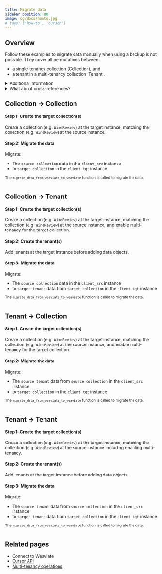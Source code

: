```yaml
---
title: Migrate data
sidebar_position: 80
image: og/docs/howto.jpg
# tags: ['how-to', 'cursor']
---
```





## Overview

Follow these examples to migrate data manually when using a backup is not possible. They cover all permutations between:

- a single-tenancy collection (Collection), and
- a tenant in a multi-tenancy collection (Tenant).

<details>
  <summary>Additional information</summary>

  The examples use two different Weaviate instances, exposed through different ports. The same process can be used for two different instances as well.

  Cross-references in Weaviate are properties. As such, you can retrieve cross-reference in one of two ways:
  1. [Retrieve the object](../api/rest/objects.md#get-a-data-object) that it belongs to.
  1. [Retrieve the cross-reference](../search/basics.md#retrieve-cross-referenced-properties) as a part of a query.

</details>

<details>
  <summary>What about cross-references?</summary>

These scripts should migrate cross-references as well.
<br/>

Cross-references are properties. As such, these cursor-based exports will include them.
During restoration, restore the cross-referenced (i.e. "to") object first, then the object that contains the cross-reference (i.e. "from" object).

</details>

## Collection → Collection

#### Step 1: Create the target collection(s)

Create a collection (e.g. `WineReview`) at the target instance, matching the collection (e.g. `WineReview`) at the source instance.

<Tabs groupId="languages">
  <TabItem value="py" label="Python (v4)">
    <FilteredTextBlock
      text={PyCode}
      startMarker="# START CreateCollectionCollectionToCollection"
      endMarker="# END CreateCollectionCollectionToCollection"
      language="py"
    />
  </TabItem>
  <TabItem value="py3" label="Python (v3)">
    <FilteredTextBlock
      text={PyCodeV3}
      startMarker="# START CreateCollectionCollectionToCollection"
      endMarker="# END CreateCollectionCollectionToCollection"
      language="py"
    />
  </TabItem>
</Tabs>

#### Step 2: Migrate the data

Migrate:
- The `source collection` data in the `client_src` instance
- to `target collection` in the `client_tgt` instance

<Tabs groupId="languages">
  <TabItem value="py" label="Python (v4)">
    <FilteredTextBlock
      text={PyCode}
      startMarker="# START CollectionToCollection"
      endMarker="# END CollectionToCollection"
      language="py"
    />
  </TabItem>
  <TabItem value="py3" label="Python (v3)">
    <p><small>
        The <code>migrate_data_from_weaviate_to_weaviate</code> function is called to migrate the data.
        <br/><br/>
    </small></p>
    <FilteredTextBlock
      text={PyCodeV3}
      startMarker="# START CollectionToCollection"
      endMarker="# END CollectionToCollection"
      language="py"
    />
  </TabItem>
</Tabs>

## Collection → Tenant

#### Step 1: Create the target collection(s)

Create a collection (e.g. `WineReview`) at the target instance, matching the collection (e.g. `WineReview`) at the source instance, and enable multi-tenancy for the target collection.

<Tabs groupId="languages">
  <TabItem value="py" label="Python (v4)">
    <FilteredTextBlock
      text={PyCode}
      startMarker="# START CreateCollectionCollectionToTenant"
      endMarker="# END CreateCollectionCollectionToTenant"
      language="py"
    />
  </TabItem>
  <TabItem value="py3" label="Python (v3)">
    <FilteredTextBlock
      text={PyCodeV3}
      startMarker="# START CreateCollectionCollectionToTenant"
      endMarker="# END CreateCollectionCollectionToTenant"
      language="py"
    />
  </TabItem>
</Tabs>

#### Step 2: Create the tenant(s)

Add tenants at the target instance before adding data objects.

<Tabs groupId="languages">
  <TabItem value="py" label="Python (v4)">
    <FilteredTextBlock
      text={PyCode}
      startMarker="# START CreateTenants"
      endMarker="# END CreateTenants"
      language="py"
    />
  </TabItem>
  <TabItem value="py3" label="Python (v3)">
    <FilteredTextBlock
      text={PyCodeV3}
      startMarker="# START CreateTenants"
      endMarker="# END CreateTenants"
      language="py"
    />
  </TabItem>
</Tabs>

#### Step 3: Migrate the data

Migrate:
- The `source collection` data in the `client_src` instance
- to `target tenant` data from `target collection` in the `client_tgt` instance

<Tabs groupId="languages">
  <TabItem value="py" label="Python (v4)">
    <FilteredTextBlock
      text={PyCode}
      startMarker="# START CollectionToTenant"
      endMarker="# END CollectionToTenant"
      language="py"
    />
  </TabItem>
  <TabItem value="py3" label="Python (v3)">
    <p><small>
        The <code>migrate_data_from_weaviate_to_weaviate</code> function is called to migrate the data.
        <br/><br/>
    </small></p>
    <FilteredTextBlock
      text={PyCodeV3}
      startMarker="# START CollectionToTenant"
      endMarker="# END CollectionToTenant"
      language="py"
    />
  </TabItem>
</Tabs>

## Tenant → Collection

#### Step 1: Create the target collection(s)

Create a collection (e.g. `WineReview`) at the target instance, matching the collection (e.g. `WineReview`) at the source instance, and enable multi-tenancy for the target collection.

<Tabs groupId="languages">
  <TabItem value="py" label="Python (v4)">
    <FilteredTextBlock
      text={PyCode}
      startMarker="# START CreateCollectionTenantToCollection"
      endMarker="# END CreateCollectionTenantToCollection"
      language="py"
    />
  </TabItem>
  <TabItem value="py3" label="Python (v3)">
    <FilteredTextBlock
      text={PyCodeV3}
      startMarker="# START CreateCollectionTenantToCollection"
      endMarker="# END CreateCollectionTenantToCollection"
      language="py"
    />
  </TabItem>
</Tabs>

#### Step 2: Migrate the data

Migrate:
- The `source tenant` data from `source collection` in the `client_src` instance
- to `target collection` in the `client_tgt` instance

<Tabs groupId="languages">
  <TabItem value="py" label="Python (v4)">
    <FilteredTextBlock
      text={PyCode}
      startMarker="# START TenantToCollection"
      endMarker="# END TenantToCollection"
      language="py"
    />
  </TabItem>
  <TabItem value="py3" label="Python (v3)">
    <p><small>
        The <code>migrate_data_from_weaviate_to_weaviate</code> function is called to migrate the data.
        <br/><br/>
    </small></p>
    <FilteredTextBlock
      text={PyCodeV3}
      startMarker="# START TenantToCollection"
      endMarker="# END TenantToCollection"
      language="py"
    />
  </TabItem>
</Tabs>

## Tenant → Tenant

#### Step 1: Create the target collection(s)

Create a collection (e.g. `WineReview`) at the target instance, matching the collection (e.g. `WineReview`) at the source instance including enabling multi-tenancy.

<Tabs groupId="languages">
  <TabItem value="py" label="Python (v4)">
    <FilteredTextBlock
      text={PyCode}
      startMarker="# START CreateCollectionTenantToTenant"
      endMarker="# END CreateCollectionTenantToTenant"
      language="py"
    />
  </TabItem>
  <TabItem value="py3" label="Python (v3)">
    <FilteredTextBlock
      text={PyCodeV3}
      startMarker="# START CreateCollectionTenantToTenant"
      endMarker="# END CreateCollectionTenantToTenant"
      language="py"
    />
  </TabItem>
</Tabs>

#### Step 2: Create the tenant(s)

Add tenants at the target instance before adding data objects.

<Tabs groupId="languages">
  <TabItem value="py" label="Python (v4)">
    <FilteredTextBlock
      text={PyCode}
      startMarker="# START CreateTenants"
      endMarker="# END CreateTenants"
      language="py"
    />
  </TabItem>
  <TabItem value="py3" label="Python (v3)">
    <FilteredTextBlock
      text={PyCodeV3}
      startMarker="# START CreateTenants"
      endMarker="# END CreateTenants"
      language="py"
    />
  </TabItem>
</Tabs>

#### Step 3: Migrate the data

Migrate:
- The `source tenant` data from `source collection` in the `client_src` instance
- to `target tenant` data from `target collection` in the `client_tgt` instance

<Tabs groupId="languages">
  <TabItem value="py" label="Python (v4)">
    <FilteredTextBlock
      text={PyCode}
      startMarker="# START TenantToTenant"
      endMarker="# END TenantToTenant"
      language="py"
    />
  </TabItem>
  <TabItem value="py3" label="Python (v3)">
    <p><small>
        The <code>migrate_data_from_weaviate_to_weaviate</code> function is called to migrate the data.
        <br/><br/>
    </small></p>
    <FilteredTextBlock
      text={PyCodeV3}
      startMarker="# START TenantToTenant"
      endMarker="# END TenantToTenant"
      language="py"
    />
  </TabItem>
</Tabs>

## Related pages

- [Connect to Weaviate](/developers/weaviate/starter-guides/connect.mdx)
- [Cursor API](../api/rest/objects.md#exhaustive-listing-using-a-cursor-after)
- [Multi-tenancy operations](./multi-tenancy.md)


<DocsMoreResources />
